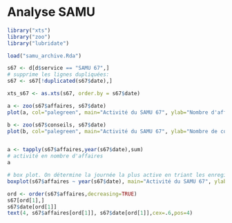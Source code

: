 Analyse SAMU
========================================================

```r
library("xts")
library("zoo")
library("lubridate")

load("samu_archive.Rda")

s67 <- d[d$service == "SAMU 67",]
# supprime les lignes dupliquées:
s67 <- s67[!duplicated(s67$date),]

xts_s67 <- as.xts(s67, order.by = s67$date)

a <- zoo(s67$affaires, s67$date)
plot(a, col="palegreen", main="Activité du SAMU 67", ylab="Nombre d'affaires")

b <- zoo(s67$conseils, s67$date)
plot(b, col="palegreen", main="Activité du SAMU 67", ylab="Nombre de conseils")


a <- tapply(s67$affaires,year(s67$date),sum)
# activité en nombre d'affaires
a

# box plot. On détermine la journée la plus active en triant les enregistrements par nb affaires décroissant. ord[1] correspond à la ligne où le nb d'affaires est le plus élevé. Il s'agit de 2006, ce qui correspond à la colonne n°4. On marque la date en face du repère.
boxplot(s67$affaires ~ year(s67$date), main="Activité du SAMU 67", ylab="Nombre d'affaires")

ord <- order(s67$affaires,decreasing=TRUE)
s67[ord[1],]
s67$date[ord[1]]
text(4, s67$affaires[ord[1]], s67$date[ord[1]],cex=.6,pos=4)

```

